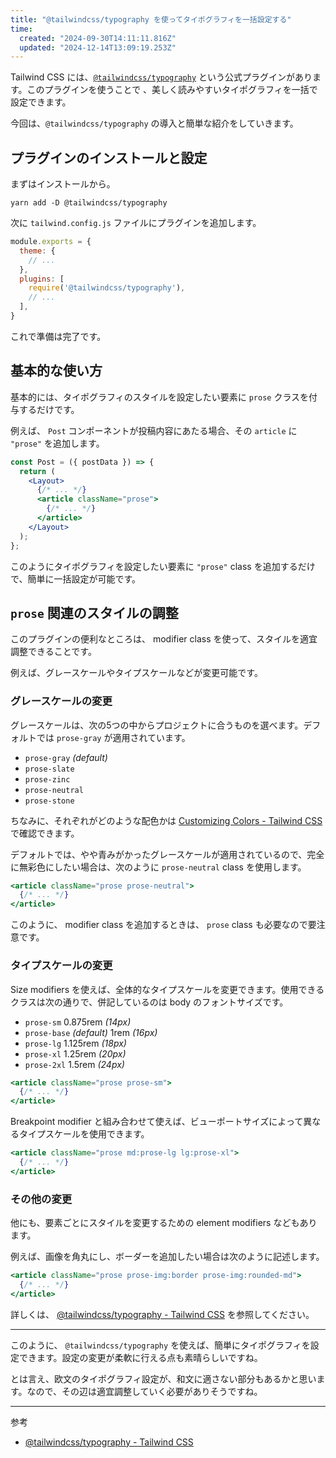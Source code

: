 ```yaml
---
title: "@tailwindcss/typography を使ってタイポグラフィを一括設定する"
time:
  created: "2024-09-30T14:11:11.816Z"
  updated: "2024-12-14T13:09:19.253Z"
---
```


Tailwind CSS には、[`@tailwindcss/typography`](https://tailwindcss.com/docs/typography-plugin) という公式プラグインがあります。このプラグインを使うことで 、美しく読みやすいタイポグラフィを一括で設定できます。

今回は、`@tailwindcss/typography` の導入と簡単な紹介をしていきます。

## プラグインのインストールと設定

まずはインストールから。

```shell title="Terminal"
yarn add -D @tailwindcss/typography
```

次に `tailwind.config.js` ファイルにプラグインを追加します。

```js {6} title="tailwind.config.js"
module.exports = {
  theme: {
    // ...
  },
  plugins: [
    require('@tailwindcss/typography'),
    // ...
  ],
}
```

これで準備は完了です。

## 基本的な使い方

基本的には、タイポグラフィのスタイルを設定したい要素に `prose` クラスを付与するだけです。

例えば、 `Post` コンポーネントが投稿内容にあたる場合、その `article` に `"prose"` を追加します。

```jsx {5}
const Post = ({ postData }) => {
  return (
    <Layout>
      {/* ... */}
      <article className="prose">
        {/* ... */}
      </article>
    </Layout>
  );
};
```

このようにタイポグラフィを設定したい要素に `"prose"` class を追加するだけで、簡単に一括設定が可能です。

## `prose` 関連のスタイルの調整

このプラグインの便利なところは、 modifier class を使って、スタイルを適宜調整できることです。

例えば、グレースケールやタイプスケールなどが変更可能です。

### グレースケールの変更

グレースケールは、次の5つの中からプロジェクトに合うものを選べます。デフォルトでは `prose-gray` が適用されています。

- `prose-gray`  *(default)*
- `prose-slate`
- `prose-zinc`
- `prose-neutral`
- `prose-stone`

ちなみに、それぞれがどのような配色かは [Customizing Colors - Tailwind CSS](https://tailwindcss.com/docs/customizing-colors) で確認できます。

デフォルトでは、やや青みがかったグレースケールが適用されているので、完全に無彩色にしたい場合は、次のように `prose-neutral` class を使用します。

```jsx {1}
<article className="prose prose-neutral">
  {/* ... */}
</article>
```

このように、 modifier class を追加するときは、 `prose` class も必要なので要注意です。

### タイプスケールの変更

Size modifiers を使えば、全体的なタイプスケールを変更できます。使用できるクラスは次の通りで、併記しているのは body のフォントサイズです。

- `prose-sm`  0.875rem *(14px)*
- `prose-base` *(default)*  1rem *(16px)*
- `prose-lg`  1.125rem *(18px)*
- `prose-xl`  1.25rem *(20px)*
- `prose-2xl`  1.5rem *(24px)*

```jsx {1}
<article className="prose prose-sm">
  {/* ... */}
</article>
```

Breakpoint modifier と組み合わせて使えば、ビューポートサイズによって異なるタイプスケールを使用できます。

```jsx {1}
<article className="prose md:prose-lg lg:prose-xl">
  {/* ... */}
</article>
```

### その他の変更

他にも、要素ごとにスタイルを変更するための element modifiers などもあります。

例えば、画像を角丸にし、ボーダーを追加したい場合は次のように記述します。

```jsx {1}
<article className="prose prose-img:border prose-img:rounded-md">
  {/* ... */}
</article>
```

詳しくは、 [@tailwindcss/typography - Tailwind CSS](https://tailwindcss.com/docs/typography-plugin#element-modifiers) を参照してください。

---

このように、 `@tailwindcss/typography` を使えば、簡単にタイポグラフィを設定できます。設定の変更が柔軟に行える点も素晴らしいですね。

とは言え、欧文のタイポグラフィ設定が、和文に適さない部分もあるかと思います。なので、その辺は適宜調整していく必要がありそうですね。

---

参考

- [@tailwindcss/typography - Tailwind CSS](https://tailwindcss.com/docs/typography-plugin#changing-the-default-class-name)
